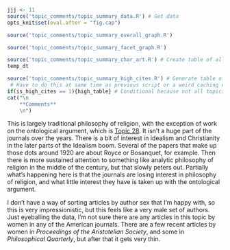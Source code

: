 ```r
jjj <- 11
source('topic_comments/topic_summary_data.R') # Get data
opts_knit$set(eval.after = "fig.cap")
```

```r
source('topic_comments/topic_summary_overall_graph.R')
```

```r
source('topic_comments/topic_summary_facet_graph.R')
```

```r
source('topic_comments/topic_summary_char_art.R') # Create table of all articles in topic
temp_dt
```

```r
source('topic_comments/topic_summary_high_cites.R') # Generate table of highly cited articles. 
 # Have to do this at same time as previous script or a weird caching error occurs.
if(is_high_cites == 1){high_table} # Conditional because not all topics have high cites
cat("\n
	**Comments**
	\n")
```

This is largely traditional philosophy of religion, with the exception of work on the ontological argument, which is [Topic 28](#topic28). It isn't a huge part of the journals over the years. There is a bit of interest in idealism and Christianity in the later parts of the Idealism boom. Several of the papers that make up those dots around 1920 are about Royce or Bosanquet, for example. Then there is more sustained attention to something like analytic philosophy of religion in the middle of the century, but that slowly peters out. Partially what's happening here is that the journals are losing interest in philosophy of religion, and what little interest they have is taken up with the ontological argument.

I don't have a way of sorting articles by author sex that I'm happy with, so this is very impressionistic, but this feels like a very male set of authors. Just eyeballing the data, I'm not sure there are any articles in this topic by women in any of the American journals. There are a few recent articles by women in _Proceedings of the Aristotelian Society_, and some in _Philosophical Quarterly_, but after that it gets very thin.